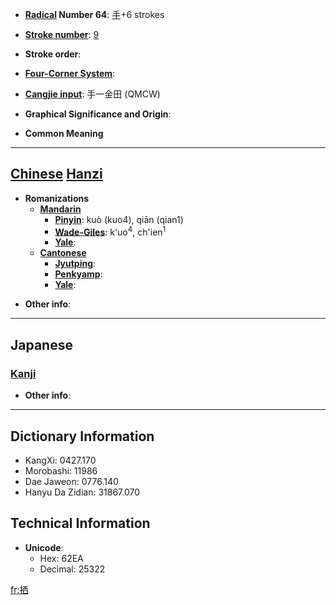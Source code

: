 * '''[[Wiktionary:Chinese radical index| Radical]] Number 64''': [[Wiktionary:Chinese radical index 手|手]]+6 strokes

* '''[[Wiktionary:Chinese total strokes index|Stroke number]]''': [[Wiktionary:Chinese total strokes index 9|9]]

* '''Stroke order''': 

* '''[[Wiktionary:Chinese four corner index|Four-Corner System]]''': 

* '''[[Wiktionary:Chinese Cangjie index|Cangjie input]]''': 手一金田 (QMCW)

* '''Graphical Significance and Origin''': 

* '''Common Meaning'''

----

== [[Chinese]] [[Hanzi]] ==

* '''Romanizations'''
** '''[[Mandarin]]'''
*** '''[[Pinyin]]''': kuò (kuo4), qiān (qian1)
*** '''[[Wade-Giles]]''': k'uo<sup>4</sup>, ch'ien<sup>1</sup>
*** '''[[Yale]]''': 
** '''[[Cantonese]]'''
*** '''[[Jyutping]]''':
*** '''[[Penkyamp]]''': 
*** '''[[Yale]]''': 

* '''Other info''': 

----

==Japanese==
===[[Kanji]]===
{{kanji|on readings=[[せん]] (sen), [[い]] (i)|kun readings=[[うつる]] (utsuru)}}

* '''Other info''':  

----

== Dictionary Information ==

* KangXi: 0427.170
* Morobashi: 11986
* Dae Jaweon: 0776.140
* Hanyu Da Zidian: 31867.070

== Technical Information ==

* '''Unicode''':
** Hex: 62EA
** Decimal: 25322

[[fr:拪]]
